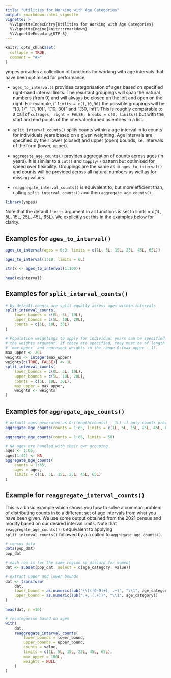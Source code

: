 ```yaml
---
title: "Utilities for Working with Age Categories"
output: rmarkdown::html_vignette
vignette: >
  %\VignetteIndexEntry{Utilities for Working with Age Categories}
  %\VignetteEngine{knitr::rmarkdown}
  %\VignetteEncoding{UTF-8}
---
```


```r
knitr::opts_chunk$set(
  collapse = TRUE,
  comment = "#>"
)
```

ympes provides a collection of functions for working with age intervals that
have been optimised for performance:

- `ages_to_interval()` provides categorisation of ages based on specified
  right-hand interval limits. The resultant groupings will span the natural
  numbers (from 0) and will always be closed on the left and open on the
  right. For example, if `limits = c(1,10,30)` the possible groupings will be
  "[0, 1)", "[1, 10)", "[10, 30)" and "[30, Inf)". This is roughly comparable
  to a call of `cut(ages, right = FALSE, breaks = c(0, limits))` but with the
  start and end points of the interval returned as entries in a list.

- `split_interval_counts()` splits counts within a age interval in to counts
  for individuals years based on a given weighting. Age intervals are
  specified by their lower (closed) and upper (open) bounds, i.e. intervals
  of the form [lower, upper).

- `aggregate_age_counts()` provides aggregation of counts across ages (in
  years). It is similar to a `cut()` and `tapply()` pattern but optimised for
  speed over flexibility. Groupings are the same as in `ages_to_interval()`
  and counts will be provided across all natural numbers as well as for
  missing values.

- `reaggregate_interval_counts()` is equivalent to, but more efficient than,
  calling `split_interval_counts()` and then `aggregate_age_counts()`.

```r
library(ympes)
```

Note that the default `limits` argument in all functions is set to 
limits = c(1L, 5L, 15L, 25L, 45L, 65L). We explicitly set this in the examples
below for clarity.

## Examples for `ages_to_interval()`

```r
ages_to_interval(ages = 0:9, limits = c(1L, 5L, 15L, 25L, 45L, 65L))

ages_to_interval(1:10, limits = 6L)

str(x <- ages_to_interval(1:100))

head(x$interval)
```

## Examples for `split_interval_counts()`

```r
# by default counts are split equally across ages within intervals
split_interval_counts(
    lower_bounds = c(0L, 5L, 10L),
    upper_bounds = c(5L, 10L, 20L),
    counts = c(5L, 10L, 30L)
)

# Population weightings to apply for individual years can be specified by
# the weights argument. If these are specified, they must be of length
# `max_upper` and represent weights in the range 0:(max_upper - 1).
max_upper <- 20L
weights <- integer(max_upper)
weights[c(TRUE, FALSE)] <- 1L
split_interval_counts(
    lower_bounds = c(0L, 5L, 10L),
    upper_bounds = c(5L, 10L, 20L),
    counts = c(5L, 10L, 30L),
    max_upper = max_upper,
    weights <- weights
)
```

## Examples for `aggregate_age_counts()`

```r
# default ages generated as 0:(length(counts) - 1L) if only counts provided.
aggregate_age_counts(counts = 1:65, limits = c(1L, 5L, 15L, 25L, 45L, 65L))

aggregate_age_counts(counts = 1:65, limits = 50)

# NA ages are handled with their own grouping
ages <- 1:65;
ages[1:44] <- NA
aggregate_age_counts(
    counts = 1:65,
    ages = ages,
    limits = c(1L, 5L, 15L, 25L, 45L, 65L)
)
```

## Example for `reaggregate_interval_counts()`

This is a basic example which shows you how to solve a common problem of
distributing counts in to a different set of age intervals from what you have
been given. We use some output obtained from the 2021 census and modify 
based on our desired interval limits. Note that `reaggregate_age_counts()` is
equivalent to applying `split_interval_counts()` followed by a a called to 
`aggregate_age_counts()`.

```r
# census data
data(pop_dat)
pop_dat

# each row is for the same region so discard for moment
dat <- subset(pop_dat, select = c(age_category, value))

# extract upper and lower bounds
dat <- transform(
    dat,
    lower_bound = as.numeric(sub("\\[([0-9]+), .+)", "\\1", age_category)),
    upper_bound = as.numeric(sub(".+, (.+))", "\\1", age_category))
)

head(dat, n =10)

# recategorise based on ages
with(
    dat, 
    reaggregate_interval_counts(
        lower_bounds = lower_bound,
        upper_bounds = upper_bound,
        counts = value,
        limits = c(1L, 5L, 15L, 25L, 45L, 65L),
        max_upper = 100L,
        weights = NULL
    )
)
```
